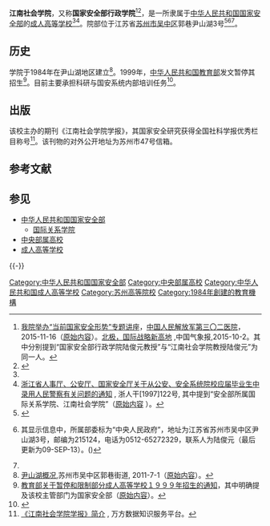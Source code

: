 {{高校
|名称    = 江南社会学院<br>（国家安全部行政学院）
|外文名  = Jiangnan Social University
|图像    =[[File:Ministry_of_State_Security_of_the_People's_Republic_of_China.svg|180px]]
|图像说明=
|校训    = 
|建校    ={{Start date|1984}}
|闭校    =
|类型    = [[成人高等学校|成人高等学校]]
|书记    = 
|院长    = 
|教师    = 
|职工    =
|学生    = 
|地址    = {{CHN}}[[江苏省|江苏省]][[苏州市|苏州市]][[吴中区|吴中区]]尹山湖3号
|校园环境=
|面积    = 
|代表色  =
|隶属    = [[中华人民共和国国家安全部|中华人民共和国国家安全部]]
|邮编    = 215124
|电话    =
|网站    = 
|标志    =
|脚注    =
}}
'''江南社会学院'''，又称'''国家安全部行政学院'''<ref>[https://web.archive.org/web/20170706122316/http://junwei.trst.cn/i.php?id=491 我院举办“当前国家安全形势”专题讲座]，[[中国人民解放军第三〇二医院|中国人民解放军第三〇二医院]]，2015-11-16（[http://junwei.trst.cn/i.php?id=491 原始内容]）。[http://www.cma.gov.cn/kppd/kppdsytj/201510/t20151021_295508.html 北极，国际战略新高地] {{Wayback|url=http://www.cma.gov.cn/kppd/kppdsytj/201510/t20151021_295508.html |date=20200328002017 }},中国气象报,2015-10-2。其中分别提到“国家安全部行政学院陆俊元教授”与“江南社会学院教授陆俊元”为同一人。</ref><ref>{{Cite web |url=http://www.douban.com/group/topic/19000534/ |title=江南社会学院 |access-date=2016-02-29 |archive-date=2020-03-28 |archive-url=https://web.archive.org/web/20200328002042/https://www.douban.com/group/topic/19000534/ |dead-url=no }}</ref>，是一所隶属于[[中华人民共和国国家安全部|中华人民共和国国家安全部]]的[[成人高等学校|成人高等学校]]<ref name="J"/><ref>[http://www.nbhrss.gov.cn/rsgl/klytp/zcfg/200806/t20080611_54448.html 浙江省人事厅、公安厅、国家安全厅关于从公安、安全系统院校应届毕业生中录用人民警察有关问题的通知] {{Wayback|url=http://www.nbhrss.gov.cn/rsgl/klytp/zcfg/200806/t20080611_54448.html |date=20170705021922 }}, 浙人干[1997]122号, 其中提到“安全部所属国际关系学院、江南社会学院”（[http://www.nbhrss.gov.cn/rsgl/klytp/zcfg/200806/t20080611_54448.html 原始内容] {{Wayback|url=http://www.nbhrss.gov.cn/rsgl/klytp/zcfg/200806/t20080611_54448.html |date=20170705021922 }}）。</ref>。院部位于江苏省[[苏州市|苏州市]][[吴中区|吴中区]]郭巷尹山湖3号<ref>{{cite web|title=神秘的江南社会学院|url=http://www.xici.net/d55024680.htm|website=西祠|access-date=2018-01-19|archive-date=2018-01-19|archive-url=https://web.archive.org/web/20180119120711/http://www.xici.net/d55024680.htm|dead-url=no}}</ref><ref>{{cite web|title=查看机构信息 江南社会学院|url=http://chinare.gov.cn/user/orgaview.php?ogid=1620|website=中国极地科学考察管理信息系统|accessdate=2018-01-19|archive-date=2018-01-19|archive-url=https://web.archive.org/web/20180119120901/http://chinare.gov.cn/user/orgaview.php?ogid=1620|dead-url=unfit}}其显示信息中，所属部委标为“中央人民政府”，地址为江苏省苏州市吴中区尹山湖3号，邮编为215124，电话为0512-65272329，联系人为陆俊元（最后更新为09-SEP-13）。()</ref><ref name="G"/>。

== 历史 ==
学院于1984年在尹山湖地区建立<ref name="G">[https://web.archive.org/web/20160307075939/http://www.gx.szwz.gov.cn/Show.asp?id=68 尹山湖概况],苏州市吴中区郭巷街道, 2011-7-1（[http://www.gx.szwz.gov.cn/Show.asp?id=68 原始内容]）。</ref>。{{fact|该校原为[[国际关系学院|国际关系学院]]苏州分院，曾经有少量的定向招生。}}1999年，[[中华人民共和国教育部|中华人民共和国教育部]]发文暂停其招生<ref name="J">[https://web.archive.org/web/20170115123637/http://www.people.com.cn/item/flfgk/gwyfg/1999/206005199905.html 教育部关于暂停和限制部分成人高等学校１９９９年招生的通知]，其中明确提及该校主管部门为国家安全部（[http://www.people.com.cn/item/flfgk/gwyfg/1999/206005199905.html 原始内容]）。</ref>。目前主要承担科研与国安系统内部培训任务<ref>{{Cite web |url=http://www.fas.org/irp/world/china/mss/org_icm.htm |title=存档副本 |access-date=2016-03-01 |archive-date=2020-03-28 |archive-url=https://web.archive.org/web/20200328002046/https://fas.org/irp/world/china/mss/org_icm.htm |dead-url=no }}</ref>。

== 出版 ==
该校主办的期刊《江南社会学院学报》，其国家安全研究获得全国社科学报优秀栏目称号<ref>[http://c.g.wanfangdata.com.cn/PeriodicalProfile-jnshxyxb.aspx 《江南社会学院学报》简介] {{Wayback|url=http://c.g.wanfangdata.com.cn/PeriodicalProfile-jnshxyxb.aspx |date=20170723015642 }}, 万方数据知识服务平台。</ref>。该刊物的对外公开地址为苏州市47号信箱。

== 参考文献 ==
{{Reflist}}

== 参见 ==
{{Portal box|中华人民共和国|警察与执法|大学|江苏}}
* [[中华人民共和国国家安全部|中华人民共和国国家安全部]]
** [[国际关系学院|国际关系学院]] 
* [[中央部属高校|中央部属高校]]
* [[成人高等学校|成人高等学校]]

{{-}}
{{中央部属高校}}
{{江苏高等院校}}

[[Category:中华人民共和国国家安全部|Category:中华人民共和国国家安全部]]
[[Category:中央部属高校|Category:中央部属高校]]
[[Category:中华人民共和国成人高等学校|Category:中华人民共和国成人高等学校]]
[[Category:苏州高等院校|Category:苏州高等院校]]
[[Category:1984年創建的教育機構|Category:1984年創建的教育機構]]
